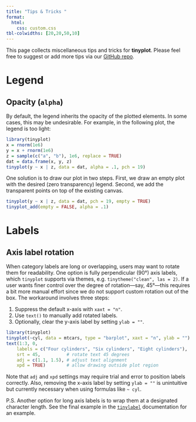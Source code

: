 ```yaml
---
title: "Tips & Tricks "
format:
  html:
    css: custom.css
tbl-colwidths: [20,20,50,10]
---
```


This page collects miscellaneous tips and tricks for **tinyplot**.
Please feel free to suggest or add more tips via our [GitHub repo](https://github.com/grantmcdermott/tinyplot/issues).

# Legend

## Opacity (`alpha`)

By default, the legend inherits the opacity of the plotted elements. In some cases, this may be undesirable. For example, in the following plot, the legend is too light:

```r
library(tinyplot)
x = rnorm(1e6)
y = x + rnorm(1e6)
z = sample(c("a", "b"), 1e6, replace = TRUE)
dat = data.frame(x, y, z)
tinyplot(y ~ x | z, data = dat, alpha = .1, pch = 19)
```

One solution is to draw our plot in two steps. First, we draw an empty plot with the desired (zero transparency) legend. Second, we add the transparent points on top of the existing canvas.

```r
tinyplot(y ~ x | z, data = dat, pch = 19, empty = TRUE)
tinyplot_add(empty = FALSE, alpha = .1)
```

# Labels

## Axis label rotation

When category labels are long or overlapping, users may want to rotate them for readability. One option is fully perpendicular (90°) axis labels, which `tinyplot` supports via themes, e.g. `tinytheme("clean", las = 2)`. If a user wants finer control over the degree of rotation---say, 45°---this requires a bit more manual effort since we do not support custom rotation out of the box. The workaround involves three steps:

1. Suppress the default x-axis with `xaxt = "n"`.
2. Use `text()` to manually add rotated labels.
3. Optionally, clear the y-axis label by setting `ylab = ""`.

```r
library(tinyplot)
tinyplot(~cyl, data = mtcars, type = "barplot", xaxt = "n", ylab = "")
text(1:3, 0,
    labels = c("Four cylinders", "Six cylinders", "Eight cylinders"),
    srt = 45,          # rotate text 45 degrees
    adj = c(1.1, 1.5), # adjust text alignment
    xpd = TRUE)        # allow drawing outside plot region
```

Note that `adj` and `xpd` settings may require trial and error to position labels correctly. Also, removing the x-axis label by setting `ylab = ""` is unintuitive but currently necessary when using formulas like `~ cyl`.

P.S. Another option for long axis labels is to wrap them at a designated character length. See the final example in the [`tinylabel`](https://grantmcdermott.com/tinyplot/man/tinylabel.html) documentation for an example.
